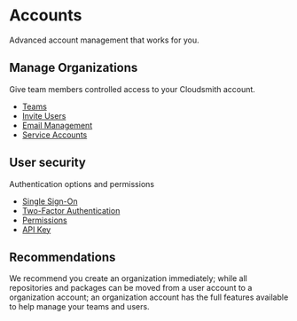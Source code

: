 # Accounts

Advanced account management that works for you.

## Manage Organizations
Give team members controlled access to your Cloudsmith account.

<ul>        
 <li><a href="/teams-and-accounts/teams">Teams</a></li>
 <li><a href="/teams-and-accounts/invite-users">Invite Users</a></li>
 <li><a href="/teams-and-accounts/email-management">Email Management</a></li>
 <li><a href="/teams-and-accounts/service-accounts">Service Accounts</a></li>     
 </ul>

## User security
Authentication options and permissions     
 <ul>
 <li><a href="/securing-your-workspace/single-sign-on">Single Sign-On</a></li>
 <li><a href="/securing-your-workspace/two-factor-authentication">Two-Factor Authentication</a></li>
 <li><a href="/securing-your-workspace/permissions">Permissions</a></li> 
 <li><a href="/getting-started/api-key">API Key</a></li>    
 </ul>

## Recommendations
We recommend you create an organization immediately; while all repositories and packages can be moved from a user account to a organization account; an organization account has the full features available to help manage your teams and users.